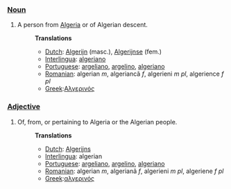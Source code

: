 ===[[Noun]]===
#A person from [[Algeria]] or of Algerian descent.
#:'''Translations'''
#:*[[Dutch]]:  [[Algerijn]] (masc.), [[Algerijnse]] (fem.)
#:*[[Interlingua]]: [[algeriano]]
#:*[[Portuguese]]: [[argeliano]], [[argelino]], [[algeriano]]
#:*[[Romanian]]: algerian ''m'', algeriancã ''f'', algerieni ''m pl'', algerience ''f pl''
#:*[[Greek]]:[[Αλγερινός]]

===[[Adjective]]===
#Of, from, or pertaining to Algeria or the Algerian people.
#:'''Translations'''
#:*[[Dutch]]: [[Algerijns]]
#:*[[Interlingua]]: algerian
#:*[[Portuguese]]: [[argeliano]], [[argelino]], [[algeriano]]
#:*[[Romanian]]: algerian ''m'', algerianã ''f'', algerieni ''m pl'', algeriene ''f pl''
#:*[[Greek]]:[[αλγερινός]]